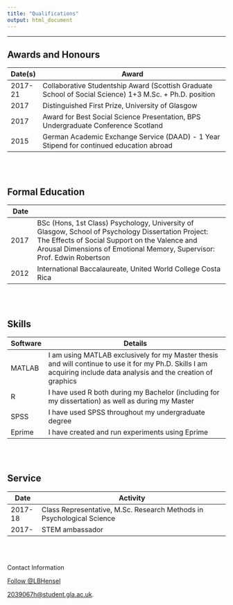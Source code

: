 ```yaml
---
title: "Qualifications"
output: html_document
---
```



---


## Awards and Honours

Date(s) |Award
--------|---------------------------------------------------------
2017-21	  |Collaborative Studentship Award (Scottish Graduate School of Social Science) 1+3 M.Sc. + Ph.D. position
2017    |Distinguished First Prize, University of Glasgow
2017    | Award for Best Social Science Presentation, BPS Undergraduate Conference Scotland
2015    | German Academic Exchange Service (DAAD) - 1 Year Stipend for continued education abroad

<br><br>

## Formal Education


Date    |
--------|---------------------------------------------------------
2017	  |BSc (Hons, 1st Class) Psychology, University of Glasgow, School of Psychology Dissertation Project: 	The Effects of Social Support on the Valence and Arousal Dimensions of Emotional Memory, Supervisor: Prof. Edwin Robertson
2012    |International Baccalaureate, United World College Costa Rica


<br><br>

## Skills

Software  |Details
----------|---------------------------------------------------------
MATLAB	  | I am using MATLAB exclusively for my Master thesis and will continue to use it for my Ph.D. Skills I am acquiring include data analysis and the creation of graphics 
R         | I have used R both during my Bachelor (including for my dissertation) as well as during my Master
SPSS      | I have used SPSS throughout my undergraduate degree
Eprime    | I have created and run experiments using Eprime


<br><br>

## Service

Date      | Activity
----------|---------------------------------------------------------
2017-18	  | Class Representative, M.Sc. Research Methods in Psychological Science
2017-     | STEM ambassador

<br><br>


<footer>
<p>Contact Information</p>
<a href="https://twitter.com/LBHensel?ref_src=twsrc%5Etfw" class="twitter-follow-button" data-show-count="false">Follow @LBHensel</a><script async src="https://platform.twitter.com/widgets.js" charset="utf-8"></script>
  <p><a href="2039067h@student.gla.ac.uk">
  2039067h@student.gla.ac.uk</a>.</p>
</footer>